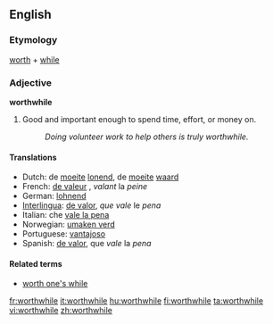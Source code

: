 ==English==
===Etymology===
[[worth]] + [[while]]

===Adjective===
'''worthwhile'''

# Good and important enough to spend time, effort, or money on.
#:''Doing volunteer work to help others is truly worthwhile.''

====Translations====

*Dutch: de [[moeite]] {{f}} [[lonend]], de [[moeite]] [[waard]]
*French: [[de valeur]] {{f}}, ''valant'' la ''peine''
*German: [[lohnend]]
*[[Interlingua]]: [[de valor]], ''que'' ''vale'' le ''pena''
*Italian: che [[vale la pena]]
*Norwegian: [[umaken verd]]
*Portuguese: [[vantajoso]]
*Spanish: [[de valor]], que ''vale'' la ''pena''

====Related terms====
* [[worth one's while]]

[[fr:worthwhile]]
[[it:worthwhile]]
[[hu:worthwhile]]
[[fi:worthwhile]]
[[ta:worthwhile]]
[[vi:worthwhile]]
[[zh:worthwhile]]